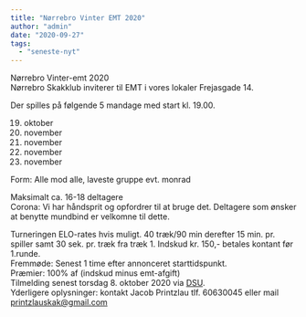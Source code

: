 ```yaml
---
title: "Nørrebro Vinter EMT 2020"
author: "admin"
date: "2020-09-27"
tags: 
  - "seneste-nyt"
---
```


Nørrebro Vinter-emt 2020  
Nørrebro Skakklub inviterer til EMT i vores lokaler Frejasgade 14.

Der spilles på følgende 5 mandage med start kl. 19.00.

19. oktober
20. november
21. november
22. november
23. november

Form: Alle mod alle, laveste gruppe evt. monrad

Maksimalt ca. 16-18 deltagere  
Corona: Vi har håndsprit og opfordrer til at bruge det. Deltagere som ønsker at benytte mundbind er velkomne til dette.

Turneringen ELO-rates hvis muligt. 40 træk/90 min derefter 15 min. pr. spiller samt 30 sek. pr. træk fra træk 1. 
Indskud kr. 150,- betales kontant før 1.runde.  
Fremmøde: Senest 1 time efter annonceret starttidspunkt.  
Præmier: 100% af (indskud minus emt-afgift)  
Tilmelding senest torsdag 8. oktober 2020 via [DSU](https://turnering.skak.dk/TournamentActive/Details?tourId=26622).  
Yderligere oplysninger: kontakt Jacob Printzlau tlf. 60630045 eller mail printzlauskak@gmail.com
